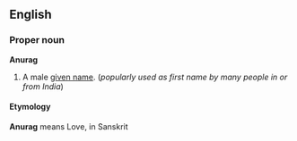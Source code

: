 {{rfc}}{{Wikify}}

==English==
===Proper noun===
'''Anurag'''
#A male [[given name]]. (''popularly used as first name by many people in or from India'')

====Etymology====
'''Anurag''' means Love, in Sanskrit